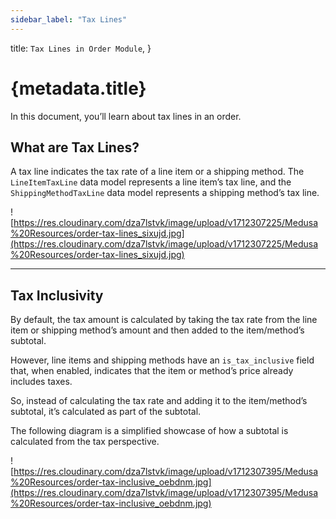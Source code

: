 ```yaml
---
sidebar_label: "Tax Lines"
---
```


  title: `Tax Lines in Order Module`,
}

# {metadata.title}

In this document, you’ll learn about tax lines in an order.

## What are Tax Lines?

A tax line indicates the tax rate of a line item or a shipping method. The `LineItemTaxLine` data model represents a line item’s tax line, and the `ShippingMethodTaxLine` data model represents a shipping method’s tax line.

![https://res.cloudinary.com/dza7lstvk/image/upload/v1712307225/Medusa%20Resources/order-tax-lines_sixujd.jpg](https://res.cloudinary.com/dza7lstvk/image/upload/v1712307225/Medusa%20Resources/order-tax-lines_sixujd.jpg)

---

## Tax Inclusivity

By default, the tax amount is calculated by taking the tax rate from the line item or shipping method’s amount and then added to the item/method’s subtotal.

However, line items and shipping methods have an `is_tax_inclusive` field that, when enabled, indicates that the item or method’s price already includes taxes.

So, instead of calculating the tax rate and adding it to the item/method’s subtotal, it’s calculated as part of the subtotal.

<Note>

The following diagram is a simplified showcase of how a subtotal is calculated from the tax perspective.

</Note>

![https://res.cloudinary.com/dza7lstvk/image/upload/v1712307395/Medusa%20Resources/order-tax-inclusive_oebdnm.jpg](https://res.cloudinary.com/dza7lstvk/image/upload/v1712307395/Medusa%20Resources/order-tax-inclusive_oebdnm.jpg)